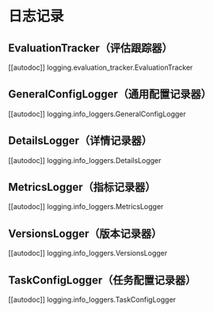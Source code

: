 # 日志记录

## EvaluationTracker（评估跟踪器）
[[autodoc]] logging.evaluation_tracker.EvaluationTracker

## GeneralConfigLogger（通用配置记录器）
[[autodoc]] logging.info_loggers.GeneralConfigLogger
## DetailsLogger（详情记录器）
[[autodoc]] logging.info_loggers.DetailsLogger
## MetricsLogger（指标记录器）
[[autodoc]] logging.info_loggers.MetricsLogger
## VersionsLogger（版本记录器）
[[autodoc]] logging.info_loggers.VersionsLogger
## TaskConfigLogger（任务配置记录器）
[[autodoc]] logging.info_loggers.TaskConfigLogger 